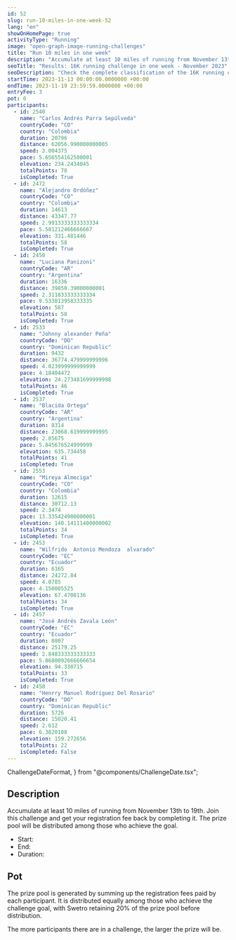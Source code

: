 ```yaml
---
id: 52
slug: run-10-miles-in-one-week-52
lang: "en"
showOnHomePage: true
activityType: "Running"
image: "open-graph-image-running-challenges"
title: "Run 10 miles in one week"
description: "Accumulate at least 10 miles of running from November 13th to 19th. Join this challenge and get your registration fee back by completing it. The prize pool will be distributed among those who achieve the goal"
seoTitle: "Results: 16K running challenge in one week - November 2023"
seoDescription: "Check the complete classification of the 16K running challenge in one week. A running event that took place from November 13 to 19, 2023."
startTime: 2023-11-13 00:00:00.0000000 +00:00
endTime: 2023-11-19 23:59:59.0000000 +00:00
entryFee: 3
pot: 0
participants:
  - id: 2540
    name: "Carlos Andrés Parra Sepúlveda"
    countryCode: "CO"
    country: "Colombia"
    duration: 20796
    distance: 62056.990000000005
    speed: 3.004375
    pace: 5.656554162500001
    elevation: 234.2434045
    totalPoints: 78
    isCompleted: True
  - id: 2472
    name: "Alejandro Ordóñez"
    countryCode: "CO"
    country: "Colombia"
    duration: 14613
    distance: 43347.77
    speed: 2.9913333333333334
    pace: 5.581212466666667
    elevation: 331.481446
    totalPoints: 58
    isCompleted: True
  - id: 2450
    name: "Luciana Panizoni"
    countryCode: "AR"
    country: "Argentina"
    duration: 16336
    distance: 39850.39000000001
    speed: 2.311833333333334
    pace: 9.533813958333335
    elevation: 587
    totalPoints: 58
    isCompleted: True
  - id: 2533
    name: "Johnny alexander Peña"
    countryCode: "DO"
    country: "Dominican Republic"
    duration: 9432
    distance: 36774.479999999996
    speed: 4.023999999999999
    pace: 4.18404472
    elevation: 24.273481699999998
    totalPoints: 46
    isCompleted: True
  - id: 2537
    name: "Blacida Ortega"
    countryCode: "AR"
    country: "Argentina"
    duration: 8314
    distance: 23068.619999999995
    speed: 2.85675
    pace: 5.845676524999999
    elevation: 635.734458
    totalPoints: 41
    isCompleted: True
  - id: 2553
    name: "Mireya Almeciga"
    countryCode: "CO"
    country: "Colombia"
    duration: 12615
    distance: 30712.13
    speed: 2.3474
    pace: 13.335424900000001
    elevation: 140.14111400000002
    totalPoints: 34
    isCompleted: True
  - id: 2453
    name: "Wilfrido  Antonio Mendoza  alvarado"
    countryCode: "EC"
    country: "Ecuador"
    duration: 6165
    distance: 24272.84
    speed: 4.0785
    pace: 4.150005525
    elevation: 67.4708136
    totalPoints: 34
    isCompleted: True
  - id: 2457
    name: "José Andrés Zavala León"
    countryCode: "EC"
    country: "Ecuador"
    duration: 8807
    distance: 25179.25
    speed: 2.848333333333333
    pace: 5.8680092666666654
    elevation: 94.330715
    totalPoints: 33
    isCompleted: True
  - id: 2458
    name: "Henrry Manuel Rodriguez Del Rosario"
    countryCode: "DO"
    country: "Dominican Republic"
    duration: 5726
    distance: 15020.41
    speed: 2.612
    pace: 6.3820188
    elevation: 159.272656
    totalPoints: 22
    isCompleted: False
---
```


  ChallengeDateFormat,
} from "@components/ChallengeDate.tsx";

## Description

Accumulate at least 10 miles of running from November 13th to 19th. Join this challenge and get your registration fee back by completing it. The prize pool will be distributed among those who achieve the goal.

- Start: <ChallengeDate date={frontmatter.startTime} lang={frontmatter.lang} dateFormat={ChallengeDateFormat.Long} client:load />
- End: <ChallengeDate date={frontmatter.endTime} lang={frontmatter.lang} dateFormat={ChallengeDateFormat.Long} client:load />
- Duration: <ChallengeDuration startTime={frontmatter.startTime} endTime={frontmatter.endTime} lang={frontmatter.lang} client:load />

## Pot

The prize pool is generated by summing up the registration fees paid by each participant. It is distributed equally among those who achieve the challenge goal, with Swetro retaining 20% of the prize pool before distribution.

The more participants there are in a challenge, the larger the prize will be.
